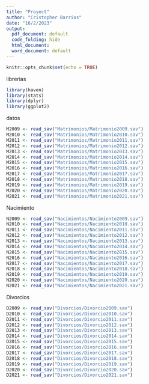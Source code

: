 ```yaml
---
title: "Proyect"
author: "Cristopher Barrios"
date: "16/2/2023"
output:
  pdf_document: default
  code_folding: hide
  html_document:
  word_document: default
---
```


```r
knitr::opts_chunk$set(echo = TRUE)
```

librerias
```r
library(haven)
library(stats)
library(dplyr)
library(ggplot2)
```

datos
```r
M2009 <- read_sav("Matrimonios/Matrimonio2009.sav")
M2010 <- read_sav("Matrimonios/Matrimonio2010.sav")
M2011 <- read_sav("Matrimonios/Matrimonio2011.sav")
M2012 <- read_sav("Matrimonios/Matrimonio2012.sav")
M2013 <- read_sav("Matrimonios/Matrimonio2013.sav")
M2014 <- read_sav("Matrimonios/Matrimonio2014.sav")
M2015 <- read_sav("Matrimonios/Matrimonio2015.sav")
M2016 <- read_sav("Matrimonios/Matrimonio2016.sav")
M2017 <- read_sav("Matrimonios/Matrimonio2017.sav")
M2018 <- read_sav("Matrimonios/Matrimonio2018.sav")
M2019 <- read_sav("Matrimonios/Matrimonio2019.sav")
M2020 <- read_sav("Matrimonios/Matrimonio2020.sav")
M2021 <- read_sav("Matrimonios/Matrimonio2021.sav")
```
Nacimiento
```r
N2009 <- read_sav("Nacimientos/Nacimiento2009.sav")
N2010 <- read_sav("Nacimientos/Nacimiento2010.sav")
N2011 <- read_sav("Nacimientos/Nacimiento2011.sav")
N2012 <- read_sav("Nacimientos/Nacimiento2012.sav")
N2013 <- read_sav("Nacimientos/Nacimiento2013.sav")
N2014 <- read_sav("Nacimientos/Nacimiento2014.sav")
N2015 <- read_sav("Nacimientos/Nacimiento2015.sav")
N2016 <- read_sav("Nacimientos/Nacimiento2016.sav")
N2017 <- read_sav("Nacimientos/Nacimiento2017.sav")
N2018 <- read_sav("Nacimientos/Nacimiento2018.sav")
N2019 <- read_sav("Nacimientos/Nacimiento2019.sav")
N2020 <- read_sav("Nacimientos/Nacimiento2020.sav")
N2021 <- read_sav("Nacimientos/Nacimiento2021.sav")
```
Divorcios
```r
D2009 <- read_sav("Divorcios/Divorcio2009.sav")
D2010 <- read_sav("Divorcios/Divorcio2010.sav")
D2011 <- read_sav("Divorcios/Divorcio2011.sav")
D2012 <- read_sav("Divorcios/Divorcio2012.sav")
D2013 <- read_sav("Divorcios/Divorcio2013.sav")
D2014 <- read_sav("Divorcios/Divorcio2014.sav")
D2015 <- read_sav("Divorcios/Divorcio2015.sav")
D2016 <- read_sav("Divorcios/Divorcio2016.sav")
D2017 <- read_sav("Divorcios/Divorcio2017.sav")
D2018 <- read_sav("Divorcios/Divorcio2018.sav")
D2019 <- read_sav("Divorcios/Divorcio2019.sav")
D2020 <- read_sav("Divorcios/Divorcio2020.sav")
D2021 <- read_sav("Divorcios/Divorcio2021.sav")
```
